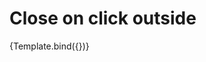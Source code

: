 


<Meta title="Components/Dialog/AutoClose" component={VvDialog} />

# Close on click outside

<Canvas>
	<Story
		name="AutoClose"
		play={dialogTest}
		args={{ id: 'dialog-autoclose', size: '', autoClose: true }}>
		{Template.bind({})}
	</Story>
</Canvas>
